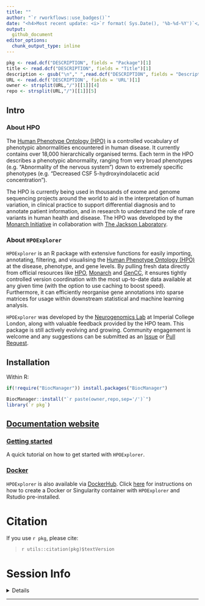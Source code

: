 ```yaml
---
title: "" 
author: "`r rworkflows::use_badges()`" 
date: "<h4>Most recent update: <i>`r format( Sys.Date(), '%b-%d-%Y')`</i></h4>"
output:
  github_document 
editor_options: 
  chunk_output_type: inline
---
```


```r
pkg <- read.dcf("DESCRIPTION", fields = "Package")[1]
title <- read.dcf("DESCRIPTION", fields = "Title")[1]
description <- gsub("\n"," ",read.dcf("DESCRIPTION", fields = "Description")[1])
URL <- read.dcf('DESCRIPTION', fields = 'URL')[1]
owner <- strsplit(URL,"/")[[1]][4]
repo <- strsplit(URL,"/")[[1]][5]
```
 
## Intro

### About HPO

The [Human Phenotype Ontology (HPO)](https://hpo.jax.org/app/) is a controlled vocabulary of phenotypic abnormalities encountered in human disease. It currently contains over 18,000 hierarchically organised terms. Each term in the HPO describes a phenotypic abnormality, ranging from very broad phenotypes (e.g. "Abnormality of the nervous system") down to extremely specific phenotypes (e.g. "Decreased CSF 5-hydroxyindolacetic acid concentration"). 

The HPO is currently being used in thousands of exome and genome sequencing projects around the world to aid in the interpretation of human variation, in clinical practice to support differential diagnosis and to annotate patient information, and in research to understand the role of rare variants in human health and disease. The HPO was developed by the [Monarch Initiative](https://monarchinitiative.org/) in collaboration with [The Jackson Laboratory](https://www.jax.org/).

### About `HPOExplorer`

`HPOExplorer` is an R package with extensive functions for easily importing, annotating, filtering, and visualising the [Human Phenotype Ontology (HPO)](https://hpo.jax.org/app/) at the disease, phenotype, and gene levels. By pulling fresh data directly from official resources like [HPO](https://hpo.jax.org/app/), [Monarch](https://monarchinitiative.org/) and [GenCC](https://thegencc.org/), it ensures tightly controlled version coordination with the most up-to-date data available at any given time (with the option to use caching to boost speed). Furthermore, it can efficiently reorganise gene annotations into sparse matrices for usage within downstream statistical and machine learning analysis.

`HPOExplorer` was developed by the [Neurogenomics Lab](https://www.neurogenomics.co.uk/) at Imperial College London, along with valuable feedback provided by the HPO team. This package is still actively evolving and growing. Community engagement is welcome and any suggestions can be submitted as an [Issue](https://github.com/neurogenomics/HPOExplorer/issues) or [Pull Request](https://github.com/neurogenomics/HPOExplorer/pulls).

## Installation

Within R: 

```R
if(!require("BiocManager")) install.packages("BiocManager")

BiocManager::install("`r paste(owner,repo,sep='/')`")
library(`r pkg`)
```

## [Documentation website](https://neurogenomics.github.io/HPOExplorer/)

### [Getting started](https://neurogenomics.github.io/HPOExplorer/articles/HPOExplorer.html)

A quick tutorial on how to get started with `HPOExplorer`.

### [Docker](https://neurogenomics.github.io/HPOExplorer/articles/docker.html) 

`HPOExplorer` is also available via [DockerHub](https://hub.docker.com/repository/docker/neurogenomicslab/hpoexplorer). 
Click
[here](https://neurogenomics.github.io/HPOExplorer/articles/docker.html)
for instructions on how to create a Docker or Singularity
container with `HPOExplorer` and Rstudio pre-installed. 

# Citation

If you use ``r pkg``, please cite: 

<!-- Modify this by editing the file: inst/CITATION  -->
> `r utils::citation(pkg)$textVersion`

# Session Info 

<details> 

```r
utils::sessionInfo()
```

</details>  
<hr>

